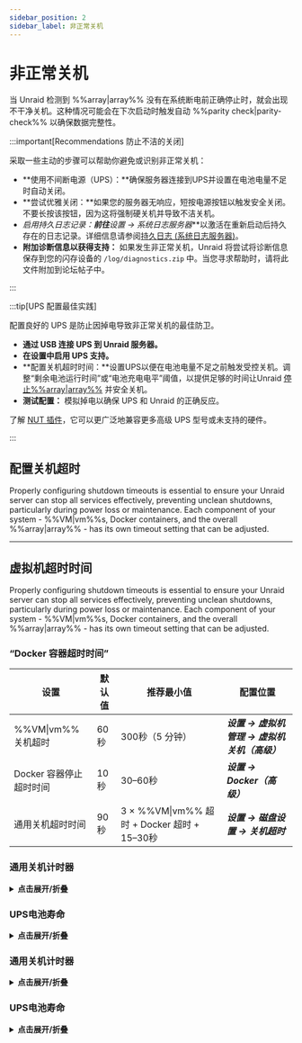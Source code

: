 ```yaml
---
sidebar_position: 2
sidebar_label: 非正常关机
---
```



# 非正常关机

当 Unraid 检测到 %%array|array%% 没有在系统断电前正确停止时，就会出现不干净关机。这种情况可能会在下次启动时触发自动 %%parity check|parity-check%% 以确保数据完整性。

:::important[Recommendations 防止不洁的关闭]

采取一些主动的步骤可以帮助你避免或识别非正常关机：

- \*\*使用不间断电源（UPS）：\*\*确保服务器连接到UPS并设置在电池电量不足时自动关闭。
- \*\*尝试优雅关闭：\*\*如果您的服务器无响应，短按电源按钮以触发安全关闭。不要长按该按钮，因为这将强制硬关机并导致不洁关机。
- **启用持久日志记录：**前往***设置 → 系统日志服务器***以激活在重新启动后持久存在的日志记录。详细信息请参阅[持久日志 (系统日志服务器)](../diagnostics/capture-diagnostics-and-logs.mdx#persistent-logs-syslog-server)。
- **附加诊断信息以获得支持：** 如果发生非正常关机，Unraid 将尝试将诊断信息保存到您的闪存设备的 `/log/diagnostics.zip` 中。当您寻求帮助时，请将此文件附加到论坛帖子中。

:::

:::tip[UPS 配置最佳实践]

配置良好的 UPS 是防止因掉电导致非正常关机的最佳防卫。

- **通过 USB 连接 UPS 到 Unraid 服务器。**
- **在设置中启用 UPS 支持。**
- \*\*配置关机超时时间：\*\*设置UPS以便在电池电量不足之前触发受控关机。调整“剩余电池运行时间”或“电池充电电平”阈值，以提供足够的时间让Unraid [停止%%array|array%%](../../using-unraid-to/manage-storage/array-configuration.mdx#startstop-the-array) 并安全关机。
- **测试配置：** 模拟掉电以确保 UPS 和 Unraid 的正确反应。

了解 [NUT 插件](https://unraid.net/community/apps/c/plugins/p4?srsltid=AfmBOop675PrJQW4iqb4JBN3GyPpwDDiSmnZReq78t27XyxkFdMX8inO#:~:text=NUT%20%2D%20Network%20UPS%20Tools)，它可以更广泛地兼容更多高级 UPS 型号或未支持的硬件。

:::

## 配置关机超时

Properly configuring shutdown timeouts is essential to ensure your Unraid server can stop all services effectively, preventing unclean shutdowns, particularly during power loss or maintenance. Each component of your system - %%VM|vm%%s, Docker containers, and the overall %%array|array%% - has its own timeout setting that can be adjusted.

<Tabs>
  <TabItem value="电源" label="“意外的电源损失”" default>
    <UncleanShutdownsPower />
  </TabItem>

  <TabItem value="闪存" label="“闪存驱动器故障”">
    <UncleanShutdownsFlash />
  </TabItem>

  <TabItem value="终端" label="打开终端会话">
    <UncleanShutdownsTerminal />
  </TabItem>
</Tabs>

---

## 虚拟机超时时间

Properly configuring shutdown timeouts is essential to ensure your Unraid server can stop all services effectively, preventing unclean shutdowns, particularly during power loss or maintenance. Each component of your system - %%VM|vm%%s, Docker containers, and the overall %%array|array%% - has its own timeout setting that can be adjusted.

### “Docker 容器超时时间”

| 设置              | 默认值 | 推荐最小值                                  | 配置位置                         |
| --------------- | --- | -------------------------------------- | ---------------------------- |
| %%VM\|vm%% 关机超时 | 60秒 | 300秒（5 分钟）                             | ***设置 → 虚拟机管理 → 虚拟机关机（高级）*** |
| Docker 容器停止超时时间 | 10秒 | 30–60秒                                 | ***设置 → Docker（高级）***        |
| 通用关机超时时间        | 90秒 | 3 × %%VM\|vm%% 超时 + Docker 超时 + 15–30秒 | ***设置 → 磁盘设置 → 关机超时***       |

### 通用关机计时器

<details>
  <summary><strong>点击展开/折叠</strong></summary>

  在停止 Docker 容器或 %%array|array%% 自身之前，Unraid 首先关闭所有配置的虚拟机 (%%VMs|vm%%)。 虚拟机关闭超时决定了 Unraid 等待每个 %%VM|vm%% 优雅关闭的时间。

  <h4>设置位置</h4>

  - ***设置 → 磁盘设置 → 关机超时***

  <h4>考虑</h4>

  - Windows %%虚拟机|vm%% 可能需要更长时间关机，尤其是如果更新待处理或虚拟机处于睡眠/休眠中。
  - 如果超时时间过短，%%虚拟机|vm%% 将被强制停止，有可能导致数据丢失或损坏。

  <h4>最佳做法</h4>

  将超时设置为至少 300 秒（5 分钟），用于 Windows %%VMs|vm%%。计划更新在启动时运行，而不是在关闭时运行，以避免延迟。
</details>

### UPS电池寿命

<details>
  <summary><strong>点击展开/折叠</strong></summary>

  在虚拟机之后，Unraid 停止所有正在运行的 Docker 容器。容器停止超时控制 Unraid 等待每个容器干净退出的时间。

  <h4>设置位置</h4>

  - ***设置 → UPS 设置*** （查看 **剩余运行时间**，所有磁盘旋转起来）

  <h4>考虑</h4>

  - UPS 应该在关机序列完成前触发关闭。
  - 如果电池在关闭完成之前耗尽，您将面临不完全关闭和可能的数据丢失的风险。
  - 如果定时器到期，容器将被强制停止。

  <h4>最佳做法</h4>
</details>

### 通用关机计时器

<details>
  <summary><strong>点击展开/折叠</strong></summary>

  The overall Shutdown time-out is the maximum time Unraid allows for all shutdown processes - %%VM|vm%%s, Docker, and disk operations - before forcing a shutdown.

  <h4>设置位置</h4>

  - ***设置 → 磁盘设置 → 关机超时***

  <h4>如何计算</h4>

  加上 %%虚拟机|vm%% 和 Docker 超时时间，然后加上 15–30 秒用于磁盘卸载和其他进程。

  - 示例：`3 × ***虚拟机关机超时*** + ***Docker 停止超时*** + 15–30 秒`

  <h4>最佳实践</h4>
  设置这个计时器高于您最慢的关机场景，尤其当您有许多驱动器或大型 %%array|array%% 时。
</details>

### UPS电池寿命

<details>
  <summary><strong>点击展开/折叠</strong></summary>

  您的 UPS 必须提供足够的运行时间，以允许所有关闭计时器在服务器失去电力前到期。

  <h4>设置位置</h4>

  - ***设置 → UPS 设置*** （查看 **剩余运行时间**，所有磁盘旋转起来）

  <h4>考虑</h4>

  - UPS 应该在关机序列完成前触发关闭。
  - 如果电池在关闭完成之前耗尽，您将面临不完全关闭和可能的数据丢失的风险。

  <h4>最佳做法</h4>

  通过模拟断电来测试您的 UPS，并确认 Unraid 可以在时间充裕的情况下干净关闭。
</details>
